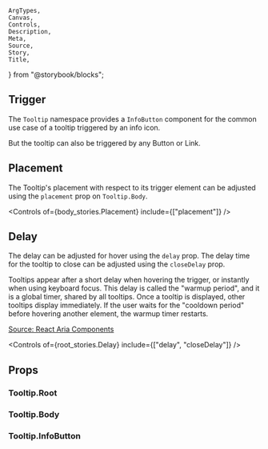     ArgTypes,
    Canvas,
    Controls,
    Description,
    Meta,
    Source,
    Story,
    Title,
} from "@storybook/blocks";


<Meta title="Tooltip" />
<Title>Tooltip</Title>
<Description of={Tooltip} />
<Canvas of={root_stories.TriggerInfoButton} />

## Trigger

The `Tooltip` namespace provides a `InfoButton` component for the common use
case of a tooltip triggered by an info icon.

<Canvas of={root_stories.TriggerInfoButton} />

But the tooltip can also be triggered by any Button or Link.

<Canvas of={root_stories.TriggerButton} />
<Canvas of={root_stories.TriggerLink} />

## Placement

The Tooltip's placement with respect to its trigger element can be adjusted
using the `placement` prop on `Tooltip.Body`.

<Controls
    of={body_stories.Placement}
    include={["placement"]}
/>
<Canvas of={body_stories.Placement} />

## Delay


The delay can be adjusted for hover using the `delay` prop.
The delay time for the tooltip to close can be adjusted using the `closeDelay` prop.

Tooltips appear after a short delay when hovering the trigger, or
instantly when using keyboard focus. This delay is called the "warmup period",
and it is a global timer, shared by all tooltips. Once a tooltip is displayed,
other tooltips display immediately. If the user waits for the "cooldown
period" before hovering another element, the warmup timer restarts. 

[Source:
React Aria Components](https://react-spectrum.adobe.com/react-aria/Tooltip.html#delay)

<Controls
    of={root_stories.Delay}
    include={["delay", "closeDelay"]}
/>
<Canvas of={root_stories.Delay} />

## Props

### Tooltip.Root

<ArgTypes of={TooltipRoot} />

### Tooltip.Body

<ArgTypes of={TooltipBody} />

### Tooltip.InfoButton

<ArgTypes of={TooltipInfoButton} />
